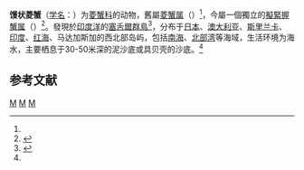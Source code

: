 {{Speciesbox 
| taxon = Pseudolambrus calappoides
| authority = (Adams et White, 1848)<ref name='id11595'>{{cite web| url =http://www.bioinfo.cn/db05/BjdwSpecies.php?action=view&id=11595| title =馒状菱蟹| work =《中国动物物种编目数据库》| publisher =中国科学院微生物研究所| author =中国科学院动物研究所| accessdate =2009-04-28| deadurl =yes| archiveurl =https://web.archive.org/web/20160305082005/http://www.bioinfo.cn/db05/BjdwSpecies.php?action=view&id=11595| archivedate =2016-03-05}}</ref>
}}

'''馒状菱蟹'''（[[学名|学名]]：{{lang|la|''Pseudolambrus calappoides''}}）为[[菱蟹科|菱蟹科]]的动物，舊屬[[菱蟹属|菱蟹属]]（{{lang|la|''Parthenope''}}）<ref name='id11595'/>，今屬一個獨立的[[擬緊握蟹属|擬緊握蟹属]]（{{lang|la|''Pseudolambrus''}}）<ref name=WoRMS_220563>{{cite WoRMS |year=2010 |title=Pseudolambrus calappoides (Adams & White, 1849) |publisher=[[World_Register_of_Marine_Species|World Register of Marine Species]] |id=220563 |accessdate=2013-04-29 |language=en }}</ref>。發現於[[印度洋|印度洋]]的[[塞舌爾群島|塞舌爾群島]]<ref>{{cite journal |last=Serene |first=R. |year=1977 |title=Crustaces Hippides et Brachyoures des iles Sechelles |journal=Rev. Zool. Af. |volume=91 |issue=1 |pages=45-68 |language=fr }}</ref>，分布于[[日本|日本]]、[[澳大利亚|澳大利亚]]、[[斯里兰卡|斯里兰卡]]、[[印度|印度]]、[[红海|红海]]、马达加斯加的西北部岛屿，包括[[南海|南海]]、[[北部湾|北部湾]]等海域，生活环境为海水，主要栖息于30-50米深的泥沙底或具贝壳的沙底。<ref name='id11595'/>

== 参考文献 ==
{{reflist}}

{{Taxonbar}}

[[Category:擬緊握蟹屬|M]]
[[Category:單模屬甲殼動物|M]]
[[Category:1848年描述的动物|M]]
